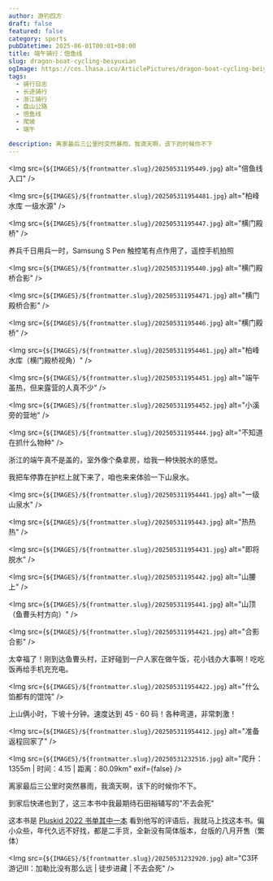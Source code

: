 ```yaml
---
author: 游钓四方
draft: false
featured: false
category: sports
pubDatetime: 2025-06-01T00:01+08:00
title: 端午骑行：倍鱼线
slug: dragon-boat-cycling-beiyuxian
ogImage: https://cos.lhasa.icu/ArticlePictures/dragon-boat-cycling-beiyuxian/f607589155e613b54482831ab4897d0.jpg
tags:
  - 骑行日志
  - 长途骑行
  - 浙江骑行
  - 盘山公路
  - 倍鱼线
  - 爬坡
  - 端午

description: 离家最后三公里时突然暴雨，我滴天啊，该下的时候你不下
---
```



<Img
  src={`${IMAGES}/${frontmatter.slug}/20250531195449.jpg`}
  alt="倍鱼线 入口"
/>

<Img
  src={`${IMAGES}/${frontmatter.slug}/202505311954481.jpg`}
  alt="柏峰水库 一级水源"
/>

<Img
  src={`${IMAGES}/${frontmatter.slug}/20250531195447.jpg`}
  alt="横门殿桥"
/>

养兵千日用兵一时，Samsung S Pen 触控笔有点作用了，遥控手机拍照

<Img
  src={`${IMAGES}/${frontmatter.slug}/20250531195440.jpg`}
  alt="横门殿桥合影"
/>

<Img
  src={`${IMAGES}/${frontmatter.slug}/202505311954471.jpg`}
  alt="横门殿桥合影"
/>

<Img
  src={`${IMAGES}/${frontmatter.slug}/20250531195446.jpg`}
  alt="横门殿桥"
/>

<Img
  src={`${IMAGES}/${frontmatter.slug}/202505311954461.jpg`}
  alt="柏峰水库（横门殿桥视角）"
/>

<Img
  src={`${IMAGES}/${frontmatter.slug}/202505311954451.jpg`}
  alt="端午虽热，但来露营的人真不少"
/>

<Img
  src={`${IMAGES}/${frontmatter.slug}/202505311954452.jpg`}
  alt="小溪旁的营地"
/>

<Img
  src={`${IMAGES}/${frontmatter.slug}/20250531195444.jpg`}
  alt="不知道在抓什么物种"
/>

浙江的端午真不是盖的，室外像个桑拿房，给我一种快脱水的感觉。

我把车停靠在护栏上就下来了，咱也来来体验一下山泉水。

<Img
  src={`${IMAGES}/${frontmatter.slug}/202505311954441.jpg`}
  alt="一级山泉水"
/>

<Img
  src={`${IMAGES}/${frontmatter.slug}/20250531195443.jpg`}
  alt="热热热"
/>

<Img
  src={`${IMAGES}/${frontmatter.slug}/202505311954431.jpg`}
  alt="即将脱水"
/>

<Img
  src={`${IMAGES}/${frontmatter.slug}/20250531195442.jpg`}
  alt="山腰上"
/>

<Img
  src={`${IMAGES}/${frontmatter.slug}/20250531195441.jpg`}
  alt="山顶（鱼曹头村方向）"
/>

<Img
  src={`${IMAGES}/${frontmatter.slug}/202505311954421.jpg`}
  alt="合影合影"
/>

太幸福了！刚到达鱼曹头村，正好碰到一户人家在做午饭，花小钱办大事啊！吃吃饭再给手机充充电。

<Img
  src={`${IMAGES}/${frontmatter.slug}/202505311954422.jpg`}
  alt="什么馅都有的馄饨"
/>

上山俩小时，下坡十分钟。速度达到 45 - 60 码！各种弯道，非常刺激！ 

<Img
  src={`${IMAGES}/${frontmatter.slug}/202505311954412.jpg`}
  alt="准备返程回家了"
/>

<Img
  src={`${IMAGES}/${frontmatter.slug}/20250531232516.jpg`}
  alt="爬升：1355m | 时间：4.15 | 距离：80.09km"
  exif={false}
/>

离家最后三公里时突然暴雨，我滴天啊，该下的时候你不下。

到家后快递也到了，这三本书中我最期待石田裕辅写的"不去会死"

这本书是 <a href="https://freemind.pluskid.org/books/2022-book-list-winter" target="_blank" rel="noopener noreferrer">Pluskid 2022 书单其中一本</a> 看到他写的评语后，我就马上找这本书。偏小众些，年代久远不好找，都是二手货，全新没有简体版本，台版的八月开售（繁体）

<Img
  src={`${IMAGES}/${frontmatter.slug}/20250531232920.jpg`}
  alt="C3环游记Ⅲ：加勒比没有那么远 | 徒步进藏 | 不去会死"
/>